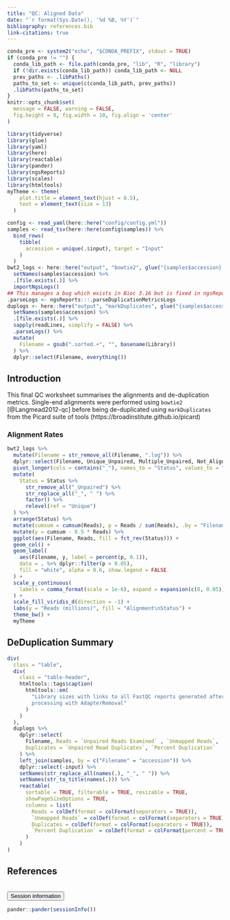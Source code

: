 ```yaml
---
title: "QC: Aligned Data"
date: "`r format(Sys.Date(), '%d %B, %Y')`"
bibliography: references.bib
link-citations: true
---
```


```r
conda_pre <- system2("echo", "$CONDA_PREFIX", stdout = TRUE)
if (conda_pre != "") {
  conda_lib_path <- file.path(conda_pre, "lib", "R", "library")
  if (!dir.exists(conda_lib_path)) conda_lib_path <- NULL
  prev_paths <- .libPaths()
  paths_to_set <- unique(c(conda_lib_path, prev_paths))
  .libPaths(paths_to_set)
}
knitr::opts_chunk$set(
  message = FALSE, warning = FALSE,
  fig.height = 8, fig.width = 10, fig.align = 'center'
)
```

```r
library(tidyverse)
library(glue)
library(yaml)
library(here)
library(reactable)
library(pander)
library(ngsReports)
library(scales)
library(htmltools)
myTheme <- theme(
    plot.title = element_text(hjust = 0.5),
    text = element_text(size = 13)
  )
```

```r
config <- read_yaml(here::here("config/config.yml"))
samples <- read_tsv(here::here(config$samples)) %>% 
  bind_rows(
    tibble(
      accession = unique(.$input), target = "Input"
    )
  )
bwt2_logs <- here::here("output", "bowtie2", glue("{samples$accession}.log")) %>% 
  setNames(samples$accession) %>% 
  .[file.exists(.)] %>% 
  importNgsLogs() 
## This manages a bug which exists in Bioc 3.16 but is fixed in ngsReports 2.2.3
.parseLogs <- ngsReports:::.parseDuplicationMetricsLogs
duplogs <- here::here("output", "markDuplicates", glue("{samples$accession}.metrics.txt")) %>%
  setNames(samples$accession) %>% 
  .[file.exists(.)] %>% 
  sapply(readLines, simplify = FALSE) %>% 
  .parseLogs() %>% 
  mutate(
    Filename = gsub(".sorted.+", "", basename(Library))
  ) %>% 
  dplyr::select(Filename, everything())
```

## Introduction

This final QC worksheet summarises the alignments and de-duplication metrics.
Single-end alignments were performed using `bowtie2` [@Langmead2012-qc] before being de-duplicated using `markDuplicates` from the Picard suite of tools (https://broadinstitute.github.io/picard)


### Alignment Rates

```r
bwt2_logs %>% 
  mutate(Filename = str_remove_all(Filename, ".log")) %>% 
  dplyr::select(Filename, Unique_Unpaired, Multiple_Unpaired, Not_Aligned) %>% 
  pivot_longer(cols = contains("_"), names_to = "Status", values_to = "Reads") %>% 
  mutate(
    Status = Status %>% 
      str_remove_all("_Unpaired") %>% 
      str_replace_all("_", " ") %>% 
      factor() %>%
      relevel(ref = "Unique")
  ) %>% 
  arrange(Status) %>% 
  mutate(cumsum = cumsum(Reads), p = Reads / sum(Reads), .by = "Filename") %>% 
  mutate(y = cumsum - 0.5 * Reads) %>% 
  ggplot(aes(Filename, Reads, fill = fct_rev(Status))) +
  geom_col() +
  geom_label(
    aes(Filename, y, label = percent(p, 0.1)),
    data = . %>% dplyr::filter(p > 0.05),
    fill = "white", alpha = 0.6, show.legend = FALSE
  ) +
  scale_y_continuous(
    labels = comma_format(scale = 1e-6), expand = expansion(c(0, 0.05))
  ) +
  scale_fill_viridis_d(direction = -1) +
  labs(y = "Reads (millions)", fill = "Alignment\nStatus") +
  theme_bw() +
  myTheme
```

## DeDuplication Summary

```r
div(
  class = "table",
  div(
    class = "table-header",
    htmltools::tags$caption(
      htmltools::em(
        "Library sizes with links to all FastQC reports generated after
        processing with AdapterRemoval"
      )
    )
  ),
  duplogs %>% 
    dplyr::select(
      Filename, Reads = `Unpaired Reads Examined` , `Unmapped Reads`,
      Duplicates = `Unpaired Read Duplicates`, `Percent Duplication`  
    ) %>% 
    left_join(samples, by = c("Filename" = "accession")) %>% 
    dplyr::select(-input) %>% 
    setNames(str_replace_all(names(.), "_", " ")) %>% 
    setNames(str_to_title(names(.))) %>% 
    reactable(
      sortable = TRUE, filterable = TRUE, resizable = TRUE,
      showPageSizeOptions = TRUE,
      columns = list(
        Reads = colDef(format = colFormat(separators = TRUE)),
        `Unmapped Reads` = colDef(format = colFormat(separators = TRUE)),
        Duplicates = colDef(format = colFormat(separators = TRUE)),
        `Percent Duplication` = colDef(format = colFormat(percent = TRUE, digits = 2))
      )
    )
)
```

## References

<div id="refs"></div>

<br>
<button type="button" class="btn btn-default btn-sessioninfo" data-toggle="collapse" data-target="#sessioninfo" style="display: block;">
<span class="glyphicon glyphicon-info-sign" aria-hidden="true"></span> Session information
</button>
</p>
<div id="sessioninfo" class="collapse">
```r
pander::pander(sessionInfo())
```
</div>
